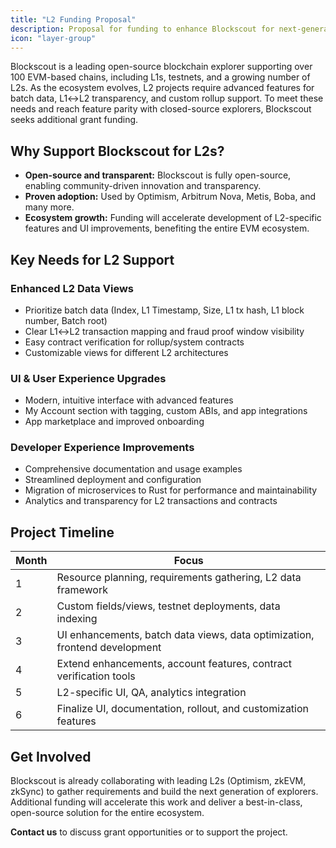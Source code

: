 ```yaml
---
title: "L2 Funding Proposal"
description: Proposal for funding to enhance Blockscout for next-generation L2 explorers, including new features, UI, and developer experience.
icon: "layer-group"
---
```


Blockscout is a leading open-source blockchain explorer supporting over 100 EVM-based chains, including L1s, testnets, and a growing number of L2s. As the ecosystem evolves, L2 projects require advanced features for batch data, L1↔L2 transparency, and custom rollup support. To meet these needs and reach feature parity with closed-source explorers, Blockscout seeks additional grant funding.

## Why Support Blockscout for L2s?
- **Open-source and transparent:** Blockscout is fully open-source, enabling community-driven innovation and transparency.
- **Proven adoption:** Used by Optimism, Arbitrum Nova, Metis, Boba, and many more.
- **Ecosystem growth:** Funding will accelerate development of L2-specific features and UI improvements, benefiting the entire EVM ecosystem.

## Key Needs for L2 Support
### Enhanced L2 Data Views
- Prioritize batch data (Index, L1 Timestamp, Size, L1 tx hash, L1 block number, Batch root)
- Clear L1↔L2 transaction mapping and fraud proof window visibility
- Easy contract verification for rollup/system contracts
- Customizable views for different L2 architectures

### UI & User Experience Upgrades
- Modern, intuitive interface with advanced features
- My Account section with tagging, custom ABIs, and app integrations
- App marketplace and improved onboarding

### Developer Experience Improvements
- Comprehensive documentation and usage examples
- Streamlined deployment and configuration
- Migration of microservices to Rust for performance and maintainability
- Analytics and transparency for L2 transactions and contracts

## Project Timeline
| Month | Focus                                                                                   |
|-------|-----------------------------------------------------------------------------------------|
| 1     | Resource planning, requirements gathering, L2 data framework                            |
| 2     | Custom fields/views, testnet deployments, data indexing                                 |
| 3     | UI enhancements, batch data views, data optimization, frontend development              |
| 4     | Extend enhancements, account features, contract verification tools                      |
| 5     | L2-specific UI, QA, analytics integration                                               |
| 6     | Finalize UI, documentation, rollout, and customization features                         |

## Get Involved
Blockscout is already collaborating with leading L2s (Optimism, zkEVM, zkSync) to gather requirements and build the next generation of explorers. Additional funding will accelerate this work and deliver a best-in-class, open-source solution for the entire ecosystem.

**Contact us** to discuss grant opportunities or to support the project.


